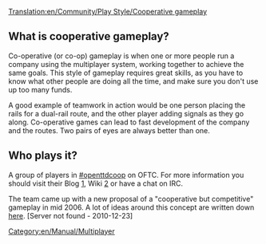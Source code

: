 [[Translation:en/Community/Play Style/Cooperative gameplay]]


==What is cooperative gameplay?==
Co-operative (or co-op) gameplay is when one or more people run a company using the multiplayer system, working together to achieve the same goals. This style of gameplay requires great skills, as you have to know what other people are doing all the time, and make sure you don't use up too many funds.

A good example of teamwork in action would be one person placing the rails for a dual-rail route, and the other player adding signals as they go along. Co-operative games can lead to fast development of the company and the routes. Two pairs of eyes are always better than one.

==Who plays it?==
A group of players in [irc://irc.oftc.net/openttdcoop #openttdcoop] on OFTC. For more information you should visit their Blog [http://blog.openttdcoop.org/], Wiki [http://wiki.openttdcoop.org/Main_Page] or have a chat on IRC.

The team came up with a new proposal of a "cooperative but competitive" gameplay in mid 2006. A lot of ideas around this concept are written down [http://openttdcoop.ppcis.org/wiki/index.php/Category:Coopetition here]. [Server not found - 2010-12-23]

[[Category:en/Manual/Multiplayer]]